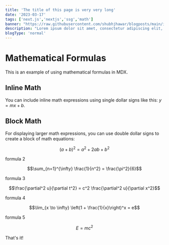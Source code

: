 ```yaml
---
title: 'The title of this page is very very long'
date: '2023-03-17'
tags: ['next.js','nextjs','ssg','math']
banner: "https://raw.githubusercontent.com/shubhjhawar/blogposts/main/images/NextLevel1.png"
description: "Lorem ipsum dolor sit amet, consectetur adipiscing elit, sed do eiusmod tempor incididunt ut labore et dolore magna aliqua."
blogType: 'normal'
---
```


# Mathematical Formulas

This is an example of using mathematical formulas in MDX.

## Inline Math

You can include inline math expressions using single dollar signs like this: $y = mx + b$.

## Block Math

For displaying larger math expressions, you can use double dollar signs to create a block of math equations:


```math
(a + b)^2 = a^2 + 2ab + b^2
``` 
formula 2
```math
\sum_{n=1}^{\infty} \frac{1}{n^2} = \frac{\pi^2}{6}
```
formula 3
```math
\frac{\partial^2 u}{\partial t^2} = c^2 \frac{\partial^2 u}{\partial x^2}
``` 
formula 4
```math
\lim_{x \to \infty} \left(1 + \frac{1}{x}\right)^x = e
```
formula 5
```math
E = mc^2
``` 

That's it!
